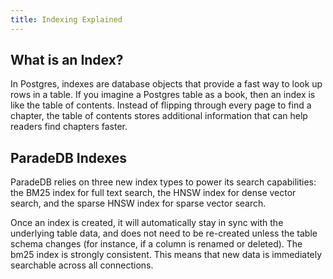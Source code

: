 ```yaml
---
title: Indexing Explained
---
```


## What is an Index?

In Postgres, indexes are database objects that provide a fast way to look up rows in a table. If you
imagine a Postgres table as a book, then an index is like the table of contents. Instead of flipping
through every page to find a chapter, the table of contents stores additional information that can help
readers find chapters faster.

## ParadeDB Indexes

ParadeDB relies on three new index types to power its search capabilities: the BM25 index for full text search,
the HNSW index for dense vector search, and the sparse HNSW index for sparse vector search.

Once an index is created, it will automatically stay in sync with the underlying table data, and
does not need to be re-created unless the table schema changes (for instance, if a column is renamed or deleted).
The bm25 index is strongly consistent. This means that new data is immediately searchable across all connections.
